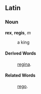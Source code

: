 ==Latin==

===Noun===
'''rex''', '''regis''', ''m''

: a king
====Derived Words====
: [[regina]].
====Related Words====
: [[rego]].